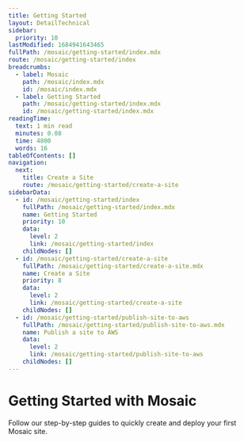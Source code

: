 ```yaml
---
title: Getting Started
layout: DetailTechnical
sidebar:
  priority: 10
lastModified: 1684941643465
fullPath: /mosaic/getting-started/index.mdx
route: /mosaic/getting-started/index
breadcrumbs:
  - label: Mosaic
    path: /mosaic/index.mdx
    id: /mosaic/index.mdx
  - label: Getting Started
    path: /mosaic/getting-started/index.mdx
    id: /mosaic/getting-started/index.mdx
readingTime:
  text: 1 min read
  minutes: 0.08
  time: 4800
  words: 16
tableOfContents: []
navigation:
  next:
    title: Create a Site
    route: /mosaic/getting-started/create-a-site
sidebarData:
  - id: /mosaic/getting-started/index
    fullPath: /mosaic/getting-started/index.mdx
    name: Getting Started
    priority: 10
    data:
      level: 2
      link: /mosaic/getting-started/index
    childNodes: []
  - id: /mosaic/getting-started/create-a-site
    fullPath: /mosaic/getting-started/create-a-site.mdx
    name: Create a Site
    priority: 8
    data:
      level: 2
      link: /mosaic/getting-started/create-a-site
    childNodes: []
  - id: /mosaic/getting-started/publish-site-to-aws
    fullPath: /mosaic/getting-started/publish-site-to-aws.mdx
    name: Publish a site to AWS
    data:
      level: 2
      link: /mosaic/getting-started/publish-site-to-aws
    childNodes: []
---
```

# Getting Started with Mosaic

Follow our step-by-step guides to quickly create and deploy your first Mosaic site.

<Tiles>
  <TileLink
    action={'Learn more'}
    description={'Learn how to generate a Mosaic site.'}
    title={'Create a Mosaic Site'}
    link={'./create-a-site'}
  />
  <TileLink
    action={'Learn more'}
    description={'Learn how to deploy your Mosaic site to AWS for production use.'}
    title={'Deploy a Mosaic Site'}
    link={'./publish-site-to-aws'}
  />
</Tiles>
